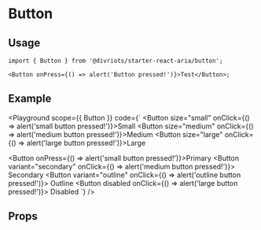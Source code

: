 
# Button

<Description of={Button} />

## Usage

```tsx
import { Button } from '@divriots/starter-react-aria/button';

<Button onPress={() => alert('Button pressed!')}>Test</Button>;
```

## Example

<Playground
  scope={{ Button }}
  code={`
<Button size="small" onClick={() => alert('small button pressed!')}>Small</Button>
<Button size="medium" onClick={() => alert('medium button pressed!')}>Medium</Button>
<Button size="large" onClick={() => alert('large button pressed!')}>Large</Button>
<br />

<Button onPress={() => alert('small button pressed!')}>Primary</Button>
<Button variant="secondary" onClick={() => alert('medium button pressed!')}>
  Secondary
</Button>
<Button variant="outline" onClick={() => alert('outline button pressed!')}>
  Outline
</Button>
<Button disabled onClick={() => alert('large button pressed!')}>
  Disabled
</Button>
`} />

## Props

<Props of={Button} />

